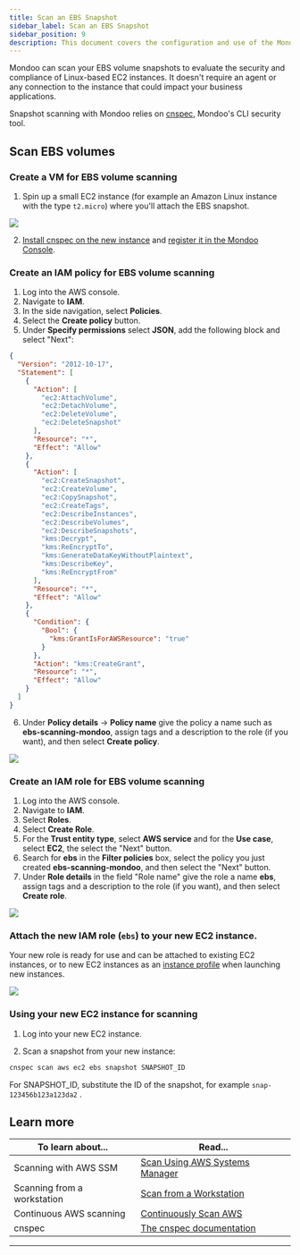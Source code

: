 ```yaml
---
title: Scan an EBS Snapshot
sidebar_label: Scan an EBS Snapshot
sidebar_position: 9
description: This document covers the configuration and use of the Mondoo AWS Integration to scan AWS accounts and EC2 Instances
---
```


Mondoo can scan your EBS volume snapshots to evaluate the security and compliance of Linux-based EC2 instances. It doesn't require an agent or any connection to the instance that could impact your business applications.

Snapshot scanning with Mondoo relies on [cnspec](/cnspec/cnspec-about/), Mondoo's CLI security tool.

## Scan EBS volumes

### Create a VM for EBS volume scanning

1. Spin up a small EC2 instance (for example an Amazon Linux instance with the type `t2.micro`) where you'll attach the EBS snapshot.

![](/img/platform/infra/cloud/aws/aws-ec2-instance-for-ebs-volume-scan.png)

2. [Install cnspec on the new instance](/cnspec/) and [register it in the Mondoo Console](/cnspec/cnspec-platform/).

### Create an IAM policy for EBS volume scanning

1. Log into the AWS console.
2. Navigate to **IAM**.
3. In the side navigation, select **Policies**.
4. Select the **Create policy** button.
5. Under **Specify permissions** select **JSON**, add the following block and select "Next":

```json
{
  "Version": "2012-10-17",
  "Statement": [
    {
      "Action": [
        "ec2:AttachVolume",
        "ec2:DetachVolume",
        "ec2:DeleteVolume",
        "ec2:DeleteSnapshot"
      ],
      "Resource": "*",
      "Effect": "Allow"
    },
    {
      "Action": [
        "ec2:CreateSnapshot",
        "ec2:CreateVolume",
        "ec2:CopySnapshot",
        "ec2:CreateTags",
        "ec2:DescribeInstances",
        "ec2:DescribeVolumes",
        "ec2:DescribeSnapshots",
        "kms:Decrypt",
        "kms:ReEncryptTo",
        "kms:GenerateDataKeyWithoutPlaintext",
        "kms:DescribeKey",
        "kms:ReEncryptFrom"
      ],
      "Resource": "*",
      "Effect": "Allow"
    },
    {
      "Condition": {
        "Bool": {
          "kms:GrantIsForAWSResource": "true"
        }
      },
      "Action": "kms:CreateGrant",
      "Resource": "*",
      "Effect": "Allow"
    }
  ]
}
```

6. Under **Policy details** -> **Policy name** give the policy a name such as **ebs-scanning-mondoo**, assign tags and a description to the role (if you want), and then select **Create policy**.

![](/img/platform/infra/cloud/aws/ssm/aws-ebs-scan-policy.png)

### Create an IAM role for EBS volume scanning

1. Log into the AWS console.
2. Navigate to **IAM**.
3. Select **Roles**.
4. Select **Create Role**.
5. For the **Trust entity type**, select **AWS service** and for the **Use case**, select **EC2**, the select the "Next" button.
6. Search for **ebs** in the **Filter policies** box, select the policy you just created **ebs-scanning-mondoo**, and then select the "Next" button.
7. Under **Role details** in the field "Role name" give the role a name **ebs**, assign tags and a description to the role (if you want), and then select **Create role**.

![](/img/platform/infra/cloud/aws/ssm/aws-ebs-scan-role.png)

### Attach the new IAM role (`ebs`) to your new EC2 instance.

Your new role is ready for use and can be attached to existing EC2 instances, or to new EC2 instances as an [instance profile](https://docs.aws.amazon.com/IAM/latest/UserGuide/id_roles_use_switch-role-ec2_instance-profiles.html) when launching new instances.

![](/img/platform/infra/cloud/aws/aws-attach-ebs-iam-role.png)

### Using your new EC2 instance for scanning

1. Log into your new EC2 instance.

2. Scan a snapshot from your new instance:

```bash
cnspec scan aws ec2 ebs snapshot SNAPSHOT_ID
```

For SNAPSHOT_ID, substitute the ID of the snapshot, for example `snap-123456b123a123da2` .

## Learn more

| To learn about...           | Read...                                                                    |
| --------------------------- | -------------------------------------------------------------------------- |
| Scanning with AWS SSM       | [Scan Using AWS Systems Manager](/platform/infra/cloud/aws/aws-ssm-scan/)  |
| Scanning from a workstation | [Scan from a Workstation](/platform/infra/cloud/aws/aws-workstation-scan/) |
| Continuous AWS scanning     | [Continuously Scan AWS](/platform/infra/cloud/aws/aws-integration-scan/)   |
| cnspec                      | [The cnspec documentation](/cnspec/cnspec-about/)                          |

---
